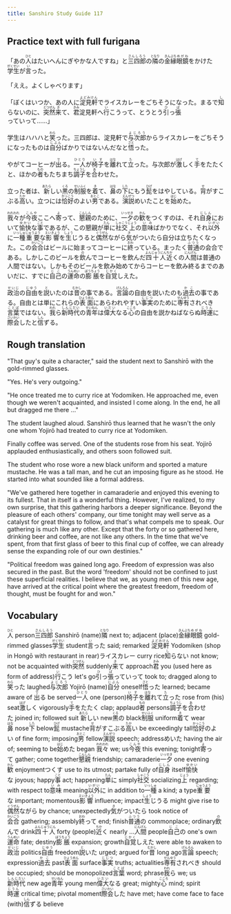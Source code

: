 ```yaml
---
title: Sanshiro Study Guide 117
---
```


## Practice text with full furigana

<p>
「あの<ruby><rb>人</rb><rt>ひと</rt></ruby>はたいへんにぎやかな人ですね」と<ruby><rb>三四郎</rb><rt>さんしろう</rt></ruby>の<ruby><rb>隣</rb><rt>となり</rt></ruby>の<ruby><rb>金縁</rb><rt>きんぶち</rt></ruby><ruby><rb>眼鏡</rb><rt>めがね</rt></ruby>をかけた<ruby><rb>学生</rb><rt>がくせい</rt></ruby>が<ruby><rb>言</rb><rt>い</rt></ruby>った。
</p>

<p>「ええ。よくしゃべります」</p>
<p>
「ぼくはいつか、あの人に<ruby><rb>淀見軒</rb><rt>よどみけん</rt></ruby>でライスカレーをごちそうになった。まるで<ruby><rb>知</rb><rt>し</rt></ruby>らないのに、<ruby><rb>突然</rb><rt>とつぜん</rt></ruby><ruby><rb>来</rb><rt>き</rt></ruby>て、<ruby><rb>君</rb><rt>きみ</rt></ruby>淀見軒へ<ruby><rb>行</rb><rt>い</rt></ruby>こうって、とうとう<ruby><rb>引</rb><rt>ひ</rt></ruby>っ<ruby><rb>張</rb><rt>ぱ</rt></ruby>っていって……」
</p>

<p>
学生はハハハと<ruby><rb>笑</rb><rt>わら</rt></ruby>った。三四郎は、淀見軒で<ruby><rb>与次郎</rb><rt>よじろう</rt></ruby>からライスカレーをごちそうになったものは<ruby><rb>自分</rb><rt>じぶん</rt></ruby>ばかりではないんだなと<ruby><rb>悟</rb><rt>さと</rt></ruby>った。
</p>

<p>
やがてコーヒーが<ruby><rb>出</rb><rt>で</rt></ruby>る。<ruby><rb>一人</rb><rt>ひとり</rt></ruby>が<ruby><rb>椅子</rb><rt>いす</rt></ruby>を<ruby><rb>離</rb><rt>はな</rt></ruby>れて<ruby><rb>立</rb><rt>た</rt></ruby>った。与次郎が<ruby><rb>激</rb><rt>はげ</rt></ruby>しく<ruby><rb>手</rb><rt>て</rt></ruby>をたたくと、ほかの<ruby><rb>者</rb><rt>もの</rt></ruby>もたちまち<ruby><rb>調子</rb><rt>ちょうし</rt></ruby>を<ruby><rb>合</rb><rt>あ</rt></ruby>わせた。
</p>

<p>
立った者は、<ruby><rb>新</rb><rt>あたら</rt></ruby>しい<ruby><rb>黒</rb><rt>くろ</rt></ruby>の<ruby><rb>制服</rb><rt>せいふく</rt></ruby>を<ruby><rb>着</rb><rt>き</rt></ruby>て、<ruby><rb>鼻</rb><rt>はな</rt></ruby>の<ruby><rb>下</rb><rt>した</rt></ruby>にもう<ruby><rb>髭</rb><rt>ひげ</rt></ruby>をはやしている。<ruby><rb>背</rb><rt>せ</rt></ruby>がすこぶる<ruby><rb>高</rb><rt>たか</rt></ruby>い。立つには<ruby><rb>恰好</rb><rt>かっこう</rt></ruby>のよい<ruby><rb>男</rb><rt>おとこ</rt></ruby>である。<ruby><rb>演説</rb><rt>えんぜつ</rt></ruby>めいたことを<ruby><rb>始</rb><rt>はじ</rt></ruby>めた。
</p>

<p>
<ruby><rb>我々</rb><rt>われわれ</rt></ruby>が<ruby><rb>今夜</rb><rt>こんや</rt></ruby>ここへ<ruby><rb>寄</rb><rt>よ</rt></ruby>って、<ruby><rb>懇親</rb><rt>こんしん</rt></ruby>のために、<ruby><rb>一夕</rb><rt>いっせき</rt></ruby>の<ruby><rb>歓</rb><rt>かん</rt></ruby>をつくすのは、それ<ruby><rb>自身</rb><rt>じしん</rt></ruby>において<ruby><rb>愉快</rb><rt>ゆかい</rt></ruby>な<ruby><rb>事</rb><rt>こと</rt></ruby>であるが、この懇親が<ruby><rb>単</rb><rt>たん</rt></ruby>に<ruby><rb>社交</rb><rt>しゃこう</rt></ruby><ruby><rb>上</rb><rt>じょう</rt></ruby>の<ruby><rb>意味</rb><rt>いみ</rt></ruby>ばかりでなく、それ<ruby><rb>以外</rb><rt>いがい</rt></ruby>に<ruby><rb>一種</rb><rt>いっしゅ</rt></ruby><ruby><rb>重要</rb><rt>じゅうよう</rt></ruby>な<ruby><rb>影響</rb><rt>えいきょう</rt></ruby>を<ruby><rb>生</rb><rt>しょう</rt></ruby>じうると<ruby><rb>偶然</rb><rt>ぐうぜん</rt></ruby>ながら<ruby><rb>気</rb><rt>き</rt></ruby>がついたら自分は立ちたくなった。この<ruby><rb>会合</rb><rt>かいごう</rt></ruby>はビールに始まってコーヒーに<ruby><rb>終</rb><rt>おわ</rt></ruby>っている。まったく<ruby><rb>普通</rb><rt>ふつう</rt></ruby>の会合である。しかしこのビールを<ruby><rb>飲</rb><rt>の</rt></ruby>んでコーヒーを飲んだ<ruby><rb>四十人</rb><rt>よんじゅうにん</rt></ruby><ruby><rb>近</rb><rt>ちか</rt></ruby>くの<ruby><rb>人間</rb><rt>にんげん</rt></ruby>は普通の人間ではない。しかもそのビールを飲み始めてからコーヒーを飲み終るまでのあいだに、すでに<ruby><rb>自己</rb><rt>じこ</rt></ruby>の<ruby><rb>運命</rb><rt>うんめい</rt></ruby>の<ruby><rb>膨脹</rb><rt>ぼうちょう</rt></ruby>を<ruby><rb>自覚</rb><rt>じかく</rt></ruby>しえた。
</p>

<p>
<ruby><rb>政治</rb><rt>せいじ</rt></ruby>の<ruby><rb>自由</rb><rt>じゆう</rt></ruby>を<ruby><rb>説</rb><rt>と</rt></ruby>いたのは<ruby><rb>昔</rb><rt>むかし</rt></ruby>の事である。<ruby><rb>言論</rb><rt>げんろん</rt></ruby>の自由を説いたのも<ruby><rb>過去</rb><rt>かこ</rt></ruby>の事である。自由とは単にこれらの<ruby><rb>表面</rb><rt>ひょうめん</rt></ruby>にあらわれやすい<ruby><rb>事実</rb><rt>じじつ</rt></ruby>のために<ruby><rb>専有</rb><rt>せんゆう</rt></ruby>されべき<ruby><rb>言葉</rb><rt>ことば</rt></ruby>ではない。<ruby><rb>我</rb><rt>われ</rt></ruby>ら<ruby><rb>新時代</rb><rt>しんじだい</rt></ruby>の<ruby><rb>青年</rb><rt>せいねん</rt></ruby>は<ruby><rb>偉大</rb><rt>いだい</rt></ruby>なる<ruby><rb>心</rb><rt>こころ</rt></ruby>の自由を説かねばならぬ<ruby><rb>時運</rb><rt>じうん</rt></ruby>に<ruby><rb>際会</rb><rt>さいかい</rt></ruby>したと<ruby><rb>信</rb><rt>しん</rt></ruby>ずる。
</p>


## Rough translation

"That guy's quite a character," said the student next to Sanshirō with the gold-rimmed glasses.

"Yes. He's very outgoing."

"He once treated me to curry rice at Yodomiken. He approached me, even though we weren't acquainted, and insisted I come along. In the end, he all but dragged me there ..."

The student laughed aloud. Sanshirō thus learned that he wasn't the only one whom Yojirō had treated to curry rice at Yodomiken.

Finally coffee was served. One of the students rose from his seat. Yojirō applauded enthusiastically, and others soon followed suit.

The student who rose wore a new black uniform and sported a mature mustache. He was a tall man, and he cut an imposing figure as he stood. He started into what sounded like a formal address.

"We've gathered here together in camaraderie and enjoyed this evening to its fullest. That in itself is a wonderful thing. However, I've realized, to my own surprise, that this gathering harbors a deeper significance. Beyond the pleasure of each others' company, our time tonight may well serve as a catalyst for great things to follow, and that's what compels me to speak. Our gathering is much like any other. Except that the forty or so gathered here, drinking beer and coffee, are not like any others. In the time that we've spent, from that first glass of beer to this final cup of coffee, we can already sense the expanding role of our own destinies."

"Political freedom was gained long ago. Freedom of expression was also secured in the past. But the word 'freedom' should not be confined to just these superficial realities. I believe that we, as young men of this new age, have arrived at the critical point where the greatest freedom, freedom of thought, must be fought for and won."     


## Vocabulary

<p>
<span class="vocabstudy"><ruby><rb>人</rb><rt>ひと</rt></ruby>&nbsp;person</span><span class="vocabstudy"><ruby><rb>三四郎</rb><rt>さんしろう</rt></ruby>&nbsp;Sanshirō (name)</span><span class="vocabstudy"><ruby><rb>隣</rb><rt>となり</rt></ruby>&nbsp;next to; adjacent (place)</span><span class="vocabstudy"><ruby><rb>金縁</rb><rt>きんぶち</rt></ruby><ruby><rb>眼鏡</rb><rt>めがね</rt></ruby>&nbsp;gold-rimmed glasses</span><span class="vocabstudy"><ruby><rb>学生</rb><rt>がくせい</rt></ruby>&nbsp;student</span><span class="vocabstudy"><ruby><rb>言</rb><rt>い</rt></ruby>った&nbsp;said; remarked</span>
<span class="vocabstudy"><ruby><rb>淀見軒</rb><rt>よどみけん</rt></ruby>&nbsp;Yodomiken (shop in Hongō with restaurant in rear)</span><span class="vocabstudy">ライスカレー&nbsp;curry rice</span><span class="vocabstudy"><ruby><rb>知</rb><rt>し</rt></ruby>らない&nbsp;not know; not be acquainted with</span><span class="vocabstudy"><ruby><rb>突然</rb><rt>とつぜん</rt></ruby>&nbsp;suddenly</span><span class="vocabstudy"><ruby><rb>来</rb><rt>き</rt></ruby>て&nbsp;approach</span><span class="vocabstudy"><ruby><rb>君</rb><rt>きみ</rt></ruby>&nbsp;you (used here as form of address)</span><span class="vocabstudy"><ruby><rb>行</rb><rt>い</rt></ruby>こう&nbsp;let's go</span><span class="vocabstudy"><ruby><rb>引</rb><rt>ひ</rt></ruby>っ<ruby><rb>張</rb><rt>ぱ</rt></ruby>っていって&nbsp;took to; dragged along to</span>
<span class="vocabstudy"><ruby><rb>笑</rb><rt>わら</rt></ruby>った&nbsp;laughed</span><span class="vocabstudy"><ruby><rb>与次郎</rb><rt>よじろう</rt></ruby>&nbsp;Yojirō (name)</span><span class="vocabstudy"><ruby><rb>自分</rb><rt>じぶん</rt></ruby>&nbsp;oneself</span><span class="vocabstudy"><ruby><rb>悟</rb><rt>さと</rt></ruby>った&nbsp;learned; became aware of</span>
<span class="vocabstudy"><ruby><rb>出</rb><rt>で</rt></ruby>る&nbsp;be served</span><span class="vocabstudy"><ruby><rb>一人</rb><rt>ひとり</rt></ruby>&nbsp;one (person)</span><span class="vocabstudy"><ruby><rb>椅子</rb><rt>いす</rt></ruby>を<ruby><rb>離</rb><rt>はな</rt></ruby>れて<ruby><rb>立</rb><rt>た</rt></ruby>った&nbsp;rose from (his) seat</span><span class="vocabstudy"><ruby><rb>激</rb><rt>はげ</rt></ruby>しく&nbsp;vigorously</span><span class="vocabstudy"><ruby><rb>手</rb><rt>て</rt></ruby>をたたく&nbsp;clap; applaud</span><span class="vocabstudy"><ruby><rb>者</rb><rt>もの</rt></ruby>&nbsp;persons</span><span class="vocabstudy"><ruby><rb>調子</rb><rt>ちょうし</rt></ruby>を<ruby><rb>合</rb><rt>あ</rt></ruby>わせた&nbsp;joined in; followed suit</span>
<span class="vocabstudy"><ruby><rb>新</rb><rt>あたら</rt></ruby>しい&nbsp;new</span><span class="vocabstudy"><ruby><rb>黒</rb><rt>くろ</rt></ruby>の&nbsp;black</span><span class="vocabstudy"><ruby><rb>制服</rb><rt>せいふく</rt></ruby>&nbsp;uniform</span><span class="vocabstudy"><ruby><rb>着</rb><rt>き</rt></ruby>て&nbsp;wear</span><span class="vocabstudy"><ruby><rb>鼻</rb><rt>はな</rt></ruby>&nbsp;nose</span><span class="vocabstudy"><ruby><rb>下</rb><rt>した</rt></ruby>&nbsp;below</span><span class="vocabstudy"><ruby><rb>髭</rb><rt>ひげ</rt></ruby>&nbsp;mustache</span><span class="vocabstudy"><ruby><rb>背</rb><rt>せ</rt></ruby>がすこぶる<ruby><rb>高</rb><rt>たか</rt></ruby>い&nbsp;be exceedingly tall</span><span class="vocabstudy"><ruby><rb>恰好</rb><rt>かっこう</rt></ruby>のよい&nbsp;of fine form; imposing</span><span class="vocabstudy"><ruby><rb>男</rb><rt>おとこ</rt></ruby>&nbsp;fellow</span><span class="vocabstudy"><ruby><rb>演説</rb><rt>えんぜつ</rt></ruby>&nbsp;speech; address</span><span class="vocabstudy">めいた&nbsp;having the air of; seeming to be</span><span class="vocabstudy"><ruby><rb>始</rb><rt>はじ</rt></ruby>めた&nbsp;began</span>
<span class="vocabstudy"><ruby><rb>我々</rb><rt>われわれ</rt></ruby>&nbsp;we; us</span><span class="vocabstudy"><ruby><rb>今夜</rb><rt>こんや</rt></ruby>&nbsp;this evening; tonight</span><span class="vocabstudy"><ruby><rb>寄</rb><rt>よ</rt></ruby>って&nbsp;gather; come together</span><span class="vocabstudy"><ruby><rb>懇親</rb><rt>こんしん</rt></ruby>&nbsp;friendship; camaraderie</span><span class="vocabstudy"><ruby><rb>一夕</rb><rt>いっせき</rt></ruby>&nbsp;one evening</span><span class="vocabstudy"><ruby><rb>歓</rb><rt>かん</rt></ruby>&nbsp;enjoyment</span><span class="vocabstudy">つくす&nbsp;use to its utmost; partake fully of</span><span class="vocabstudy"><ruby><rb>自身</rb><rt>じしん</rt></ruby>&nbsp;itself</span><span class="vocabstudy"><ruby><rb>愉快</rb><rt>ゆかい</rt></ruby>な&nbsp;joyous; happy</span><span class="vocabstudy"><ruby><rb>事</rb><rt>こと</rt></ruby>&nbsp;act; happening</span><span class="vocabstudy"><ruby><rb>単</rb><rt>たん</rt></ruby>に&nbsp;simply</span><span class="vocabstudy"><ruby><rb>社交</rb><rt>しゃこう</rt></ruby>&nbsp;socializing</span><span class="vocabstudy"><ruby><rb>上</rb><rt>じょう</rt></ruby>&nbsp;regarding; with respect to</span><span class="vocabstudy"><ruby><rb>意味</rb><rt>いみ</rt></ruby>&nbsp;meaning</span><span class="vocabstudy"><ruby><rb>以外</rb><rt>いがい</rt></ruby>に&nbsp;in addition to</span><span class="vocabstudy"><ruby><rb>一種</rb><rt>いっしゅ</rt></ruby>&nbsp;a kind; a type</span><span class="vocabstudy"><ruby><rb>重要</rb><rt>じゅうよう</rt></ruby>な&nbsp;important; momentous</span><span class="vocabstudy"><ruby><rb>影響</rb><rt>えいきょう</rt></ruby>&nbsp;influence; impact</span><span class="vocabstudy"><ruby><rb>生</rb><rt>しょう</rt></ruby>じうる&nbsp;might give rise to</span><span class="vocabstudy"><ruby><rb>偶然</rb><rt>ぐうぜん</rt></ruby>ながら&nbsp;by chance; unexpectedly</span><span class="vocabstudy"><ruby><rb>気</rb><rt>き</rt></ruby>がついたら&nbsp;took notice of</span><span class="vocabstudy"><ruby><rb>会合</rb><rt>かいごう</rt></ruby>&nbsp;gathering; assembly</span><span class="vocabstudy"><ruby><rb>終</rb><rt>おわ</rt></ruby>って&nbsp;end; finish</span><span class="vocabstudy"><ruby><rb>普通</rb><rt>ふつう</rt></ruby>の&nbsp;commonplace; ordinary</span><span class="vocabstudy"><ruby><rb>飲</rb><rt>の</rt></ruby>んで&nbsp;drink</span><span class="vocabstudy"><ruby><rb>四十人</rb><rt>よんじゅうにん</rt></ruby>&nbsp;forty (people)</span><span class="vocabstudy"><ruby><rb>近</rb><rt>ちか</rt></ruby>く&nbsp;nearly ...</span><span class="vocabstudy"><ruby><rb>人間</rb><rt>にんげん</rt></ruby>&nbsp;people</span><span class="vocabstudy"><ruby><rb>自己</rb><rt>じこ</rt></ruby>の&nbsp;one's own</span><span class="vocabstudy"><ruby><rb>運命</rb><rt>うんめい</rt></ruby>&nbsp;fate; destiny</span><span class="vocabstudy"><ruby><rb>膨脹</rb><rt>ぼうちょう</rt></ruby>&nbsp;expansion; growth</span><span class="vocabstudy"><ruby><rb>自覚</rb><rt>じかく</rt></ruby>しえた&nbsp;were able to awaken to</span>
<span class="vocabstudy"><ruby><rb>政治</rb><rt>せいじ</rt></ruby>&nbsp;politics</span><span class="vocabstudy"><ruby><rb>自由</rb><rt>じゆう</rt></ruby>&nbsp;freedom</span><span class="vocabstudy"><ruby><rb>説</rb><rt>と</rt></ruby>いた&nbsp;urged; argued for</span><span class="vocabstudy"><ruby><rb>昔</rb><rt>むかし</rt></ruby>&nbsp;long ago</span><span class="vocabstudy"><ruby><rb>言論</rb><rt>げんろん</rt></ruby>&nbsp;speech; expression</span><span class="vocabstudy"><ruby><rb>過去</rb><rt>かこ</rt></ruby>&nbsp;past</span><span class="vocabstudy"><ruby><rb>表面</rb><rt>ひょうめん</rt></ruby>&nbsp;surface</span><span class="vocabstudy"><ruby><rb>事実</rb><rt>じじつ</rt></ruby>&nbsp;truths; actualities</span><span class="vocabstudy"><ruby><rb>専有</rb><rt>せんゆう</rt></ruby>されべき&nbsp;should be occupied; should be monopolized</span><span class="vocabstudy"><ruby><rb>言葉</rb><rt>ことば</rt></ruby>&nbsp;word; phrase</span><span class="vocabstudy"><ruby><rb>我</rb><rt>われ</rt></ruby>ら&nbsp;we; us</span><span class="vocabstudy"><ruby><rb>新時代</rb><rt>しんじだい</rt></ruby>&nbsp;new age</span><span class="vocabstudy"><ruby><rb>青年</rb><rt>せいねん</rt></ruby>&nbsp;young men</span><span class="vocabstudy"><ruby><rb>偉大</rb><rt>いだい</rt></ruby>なる&nbsp;great; mighty</span><span class="vocabstudy"><ruby><rb>心</rb><rt>こころ</rt></ruby>&nbsp;mind; spirit</span><span class="vocabstudy"><ruby><rb>時運</rb><rt>じうん</rt></ruby>&nbsp;critical time; pivotal moment</span><span class="vocabstudy"><ruby><rb>際会</rb><rt>さいかい</rt></ruby>した&nbsp;have met; have come face to face (with)</span><span class="vocabstudy"><ruby><rb>信</rb><rt>しん</rt></ruby>ずる&nbsp;believe</span>
</p>
